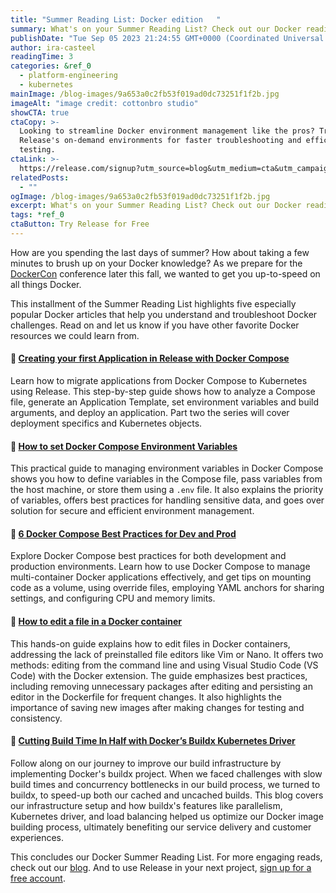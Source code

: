 ```yaml
---
title: "Summer Reading List: Docker edition   "
summary: What's on your Summer Reading List? Check out our Docker reading suggestions.
publishDate: "Tue Sep 05 2023 21:24:55 GMT+0000 (Coordinated Universal Time)"
author: ira-casteel
readingTime: 3
categories: &ref_0
  - platform-engineering
  - kubernetes
mainImage: /blog-images/9a653a0c2fb53f019ad0dc73251f1f2b.jpg
imageAlt: "image credit: cottonbro studio"
showCTA: true
ctaCopy: >-
  Looking to streamline Docker environment management like the pros? Try
  Release's on-demand environments for faster troubleshooting and efficient
  testing.
ctaLink: >-
  https://release.com/signup?utm_source=blog&utm_medium=cta&utm_campaign=blog-cta&utm_content=summer-reading-list-docker-edition
relatedPosts:
  - ""
ogImage: /blog-images/9a653a0c2fb53f019ad0dc73251f1f2b.jpg
excerpt: What's on your Summer Reading List? Check out our Docker reading suggestions.
tags: *ref_0
ctaButton: Try Release for Free
---
```


How are you spending the last days of summer? How about taking a few minutes to brush up on your Docker knowledge? As we prepare for the [DockerCon](https://www.dockercon.com/) conference later this fall, we wanted to get you up-to-speed on all things Docker.

This installment of the Summer Reading List highlights five especially popular Docker articles that help you understand and troubleshoot Docker challenges. Read on and let us know if you have other favorite Docker resources we could learn from.

#### 🐳 [Creating your first Application in Release with Docker Compose](https://release.com/blog/creating-your-first-application-in-release-with-docker-compose)

Learn how to migrate applications from Docker Compose to Kubernetes using Release. This step-by-step guide shows how to analyze a Compose file, generate an Application Template, set environment variables and build arguments, and deploy an application. Part two the series will cover deployment specifics and Kubernetes objects.

#### 🐳 [How to set Docker Compose Environment Variables](https://release.com/blog/how-to-set-docker-compose-environment-variables)

This practical guide to managing environment variables in Docker Compose shows you how to define variables in the Compose file, pass variables from the host machine, or store them using a <code inline>.env</code> file. It also explains the priority of variables, offers best practices for handling sensitive data, and goes over solution for secure and efficient environment management.

#### 🐳 [6 Docker Compose Best Practices for Dev and Prod](https://release.com/blog/6-docker-compose-best-practices-for-dev-and-prod)

Explore Docker Compose best practices for both development and production environments. Learn how to use Docker Compose to manage multi-container Docker applications effectively, and get tips on mounting code as a volume, using override files, employing YAML anchors for sharing settings, and configuring CPU and memory limits.

#### 🐳 [How to edit a file in a Docker container](https://release.com/blog/how-to-edit-a-file-in-a-docker-container)

This hands-on guide explains how to edit files in Docker containers, addressing the lack of preinstalled file editors like Vim or Nano. It offers two methods: editing from the command line and using Visual Studio Code (VS Code) with the Docker extension. The guide emphasizes best practices, including removing unnecessary packages after editing and persisting an editor in the Dockerfile for frequent changes. It also highlights the importance of saving new images after making changes for testing and consistency.

#### 🐳 [Cutting Build Time In Half with Docker’s Buildx Kubernetes Driver](https://release.com/blog/cutting-build-time-in-half-docker-buildx-kubernetes)

Follow along on our journey to improve our build infrastructure by implementing Docker's buildx project. When we faced challenges with slow build times and concurrency bottlenecks in our build process, we turned to buildx, to speed-up both our cached and uncached builds. This blog covers our infrastructure setup and how buildx's features like parallelism, Kubernetes driver, and load balancing helped us optimize our Docker image building process, ultimately benefiting our service delivery and customer experiences.

This concludes our Docker Summer Reading List. For more engaging reads, check out our [blog](https://release.com/blog). And to use Release in your next project, [sign up for a free account](https://release.com/signup).
